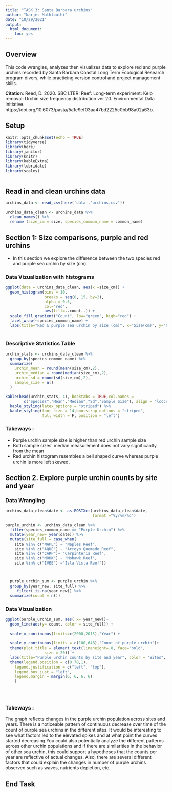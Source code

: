 ```yaml
---
title: "TASK 3: Santa Barbara urchins"
author: "Narjes Mathlouthi"
date: "10/29/2021"
output: 
  html_document: 
    toc: yes
---
```



## Overview

This code wrangles, analyzes then visualizes data to explore red and purple urchins recorded by Santa Barbara Coastal Long Term Ecological Research program divers, while practicing version control and project management skills.


**Citation**: Reed, D. 2020. SBC LTER: Reef: Long-term experiment: Kelp removal: Urchin size frequency distribution ver 20. Environmental Data Initiative. https://doi.org/10.6073/pasta/5a1e9ef03aa47bd2225c0bb98a02a63b. 


## Setup

```r
knitr::opts_chunk$set(echo = TRUE)
library(tidyverse)
library(here)
library(janitor)
library(knitr)
library(kableExtra)
library(lubridate)
library(scales)



```

## Read in and clean urchins data

```r

urchins_data <- read_csv(here('data','urchins.csv'))

urchins_data_clean <- urchins_data %>% 
  clean_names() %>% 
  rename (size_cm = size, species_common_name = common_name)


```

## Section 1: Size comparisons, purple and red urchins

- In this section we explore the difference between the two species red and purple sea urchin by size (cm).

### Data Vizualization with histograms

```r

ggplot(data = urchins_data_clean, aes(x =size_cm)) +
  geom_histogram(bins = 10,
                 breaks = seq(0, 15, by=2), 
                 alpha = 0.5,
                 col="red", 
                 aes(fill=..count..)) +
  scale_fill_gradient("Count", low="green", high="red") +
  facet_wrap(~species_common_name) +
  labs(title="Red & purple sea urchin by size (cm)", x="Size(cm)", y="Count")
  
```


### Descriptive Statistics Table

```r

urchin_stats <- urchins_data_clean %>% 
  group_by(species_common_name) %>% 
  summarize(
    urchin_mean = round(mean(size_cm),2),
    urchin_median = round(median(size_cm),2),
    urchin_sd = round(sd(size_cm),2),
    sample_size = n()
  )

kable(head(urchin_stats, 4), booktabs = TRUE,col.names = 
        c("Species","Mean","Median","Sd","Sample Size"), align = "lcccr", caption = "Table 1. Sea urchin statistics by size and specie") %>%
  kable_styling(latex_options = "striped") %>% 
  kable_styling(font_size = 14,bootstrap_options = "striped",
                full_width = F, position = "left")
```

### Takeways :

- Purple urchin sample size is higher than red urchin sample size
- Both sample sizes' median measurement does not vary significantly from the mean
- Red urchin histogram resembles a bell shaped curve whereas purple urchin is more  left skewed.


## Section 2. Explore purple urchin counts by site and year

### Data Wrangling

```r

urchins_data_clean$date <- as.POSIXct(urchins_data_clean$date, 
                                      format ="%y/%m/%d")

purple_urchin <- urchins_data_clean %>% 
  filter(species_common_name == "Purple Urchin") %>% 
  mutate(year_new= year(date)) %>% 
  mutate(site_full = case_when(
    site %in% c("NAPL") ~ "Naples Reef", 
    site %in% c("AQUE") ~ "Arroyo Quemado Reef",
    site %in% c("CARP")~ "Carpinteria Reef",
    site %in% c("MOHK") ~ "Mohawk Reef", 
    site %in% c("IVEE") ~"Isla Vista Reef"))



  purple_urchin_sum <- purple_urchin %>% 
  group_by(year_new, site_full) %>% 
     filter(!is.na(year_new)) %>% 
  summarize(count = n())

```

### Data Vizualization

```r



ggplot(purple_urchin_sum, aes( x= year_new))+
  geom_line(aes(y= count, color = site_full)) +
  
  scale_x_continuous(limits=c(2000,2015),"Year") +
  
  scale_y_continuous(limits = c(100,648),"Count of purple urchin")+
  theme(plot.title = element_text(lineheight=.8, face="bold",
                 size = 20)) +
  labs(title="Purple urchin counts by site and year", color = "Sites", subtitle = "Counts of purple urchins recorded at each site over time for the years included in the study")+
  theme(legend.position = c(0.70,1),
    legend.justification = c("left", "top"),
    legend.box.just = "left",
    legend.margin = margin(6, 6, 6, 6)
    )





```

### Takeways :

The graph reflects changes in the purple urchin population across sites and years. There is a noticeable pattern of continuous decrease over time of the count of purple sea urchins in the different sites. It would be interesting to see what factors led to the elevated spikes and at what point the curves started decreasing.You could also potentially analyze the different patterns across other urchin populations and if there are similarities in the behavior of other sea urchin, this could support a hypotheses that the counts per year are reflective of actual changes. Also, there are several different factors that could explain the changes in number of purple urchins observed such as waves, nutrients depletion, etc.


## End Task
